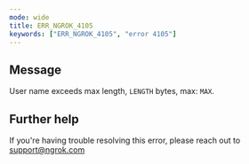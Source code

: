 ```yaml
---
mode: wide
title: ERR_NGROK_4105
keywords: ["ERR_NGROK_4105", "error 4105"]
---
```


## Message

User name exceeds max length, `LENGTH` bytes, max: `MAX`.

## Further help

If you're having trouble resolving this error, please reach out to [support@ngrok.com](mailto:support@ngrok.com?subject=Help%20with%20ERR_NGROK_4105)
